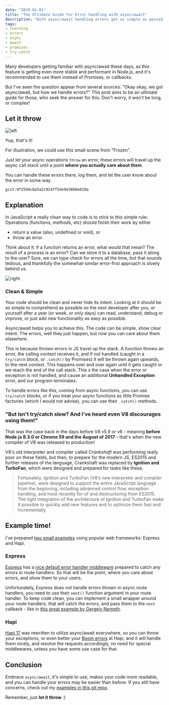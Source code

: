 ```yaml
---
date: "2019-01-01"
title: "The Ultimate Guide for Error handling with async/await"
description: "With async/await handling errors got as simple as possible"
tags:
- learning
- errors
- async
- await
- promises
- try-catch
---
```



<Intro>

Many developers getting familiar with async/await these days, as this feature is getting even more stable and performant in Node.js, and it's recommended to use them instead of Promises, or callbacks.

But I've seen the question appear from several sources: "Okay okay, we got async/await, but how we handle errors?" This post aims to be an ultimate guide for those, who seek the answer for this. Don't worry, it won't be long, or complex!

</Intro>


## Let it throw

![left](./let-it-throw.gif "Elza handling async errors properly")

Yup, that's it!

For illustration, we could use this small scene from "Frozen".

Just let your async operations `throw` an error, these errors will travel up the async call stack until a point **where you actually care about them**.

You can handle these errors there, log them, and let the user know about the error in some way.



`gist:9f2594c8a5a2c9247f5de9e3800a619a`

## Explanation

In JavaScript a really clean way to code is to stick to this simple rule: Operations (functions, methods, etc) should finish their work by either

- return a value (also, undefined or void), or
- throw an error

Think about it: if a function returns an error, what would that mean? The result of a process is an error? Can we store it to a database, pass it along to the user? Sure, we can type check for errors all the time, but that sounds tedious, and thankfully the somewhat-similar error-first approach is slowly behind us.

![right](./let-it-throw.gif "Elza handling async errors propery")



### Clean & Simple

Your code should be clean and never hide its intent. Looking at it should be as simple to comprehend as possible so the next developer after you, or yourself after a year (or week, or only days) can read, understand, debug or improve, or just add new functionality as easy as possible.

Async/await helps you to achieve this. The code can be simple, show clear intent. The errors, well they just happen, but now you can care about them elsewhere.

This is because thrown errors in JS travel up the stack. A function throws an error, the calling context receives it, and if not handled (caught in a `try/catch` block, or `.catch()` by Promises) it will be thrown again upwards, to the next context. This happens over and over again until it gets caught or we reach the end of the call stack. This s the case when the error or exception is not handled, and cause an additional **Unhandled Exception** error, and our program terminates.

To handle errors like this, coming from async functions, you can use `try/catch` blocks, or if you treat your async functions as little Promise factories (which I would not advise), you can use their `.catch()` methods.



### "But isn't try/catch slow? And I've heard even V8 discourages using them!"

That was the case back in the days before V8 v5.9 or v6 - meaning **before Node.js 8.3.0 or Chrome 59 and the August of 2017** - that's when the new compiler of V8 was released to production!

V8's old interpreter and compiler called _Crankshaft_ was performing really poor on these fields, but then, to prepare for the modern JS, ES2015 and further releases of the language, Crankshaft was replaced by **Ignition and TurboFan**, which were designed and prepared for tasks like these.


<Blockquote
	by={'Benedikt Meurer @bmeurer'}
	link={'https://v8.dev/blog/high-performance-es2015'}
	linkText={'V8 Dev Blog'}
>
	Fortunately, Ignition and TurboFan (V8’s new interpreter and compiler pipeline), were designed to support the entire JavaScript language from the beginning, including advanced control flow, exception handling, and most recently for-of and destructuring from ES2015. The tight integration of the architecture of Ignition and TurboFan make it possible to quickly add new features and to optimize them fast and incrementally.
</Blockquote>



## Example time!

I've prepared [two small examples](https://github.com/necccc/async-await-errors) using popular web frameworks: Express and Hapi.

### Express

[Express](https://expressjs.com/) has a [nice default error handler middleware](https://expressjs.com/en/guide/error-handling.html) prepared to catch any errors in route handlers. So that will be the point, where you care about errors, and show them to your users.

Unfortunately, Express does not handle errors thrown in async route handlers, you need to use their `next()` function argument in your route handler. To keep code clean, you can implement a small wrapper around your route handlers, that will catch the errors, and pass them to the `next` callback - like in [this great example by Gergely Nemeth](https://nemethgergely.com/error-handling-express-async-await/).

### Hapi

[Hapi 17](https://hapijs.com/) was rewritten to utilize async/await everywhere, so you can throw your exceptions, or even better your [Boom errors](https://github.com/hapijs/boom) at Hapi, and it will handle them nicely, and resolve the requests accordingly, no need for special middlewares, unless you have some use case for that.



## Conclusion

Embrace `async/await`, it's simple to use, makes your code more readable, and you can handle your errors may be easier than before. If you still have concerns, check out my [examples in this git repo](https://github.com/necccc/async-await-errors).

Remember, just **let it throw** :)
